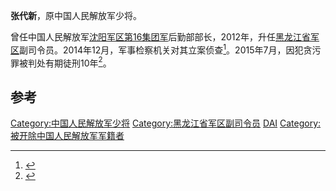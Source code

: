 '''张代新'''，原中国人民解放军少将。

曾任中国人民解放军[[沈阳军区|沈阳军区]][[第16集团军|第16集团军]]后勤部部长，2012年，升任[[黑龙江省军区|黑龙江省军区]]副司令员。2014年12月，军事检察机关对其立案侦查<ref>{{cite news|title=軍隊公布16名軍級以上官員查處情況 蘭州軍區副政委范長秘被查處|url=http://gs.people.com.cn/BIG5/n/2015/0117/c183283-23587507.html|accessdate=2015-01-17|newspaper=人民网|date=2015年1月17日|archive-date=2017-02-25|archive-url=https://web.archive.org/web/20170225131505/http://gs.people.com.cn/BIG5/n/2015/0117/c183283-23587507.html|dead-url=no}}</ref>。2015年7月，因犯贪污罪被判处有期徒刑10年<ref>{{cite web|url=http://news.163.com/15/0731/17/AVSABNFJ0001124J.html|title=军队查处2名军级以上干部 一副司令员因贪污获刑|accessdate=2015-07-31|publisher=网易}}{{dead link|date=2018年2月 |bot=InternetArchiveBot |fix-attempted=yes }}</ref>。

==参考==
{{reflist}}
{{中国军事人物小作品}}
{{中共十八大以来的反腐败工作}}
[[Category:中国人民解放军少将|Category:中国人民解放军少将]]
[[Category:黑龙江省军区副司令员|Category:黑龙江省军区副司令员]]
[[Category:张姓|DAI]]
[[Category:被开除中国人民解放军军籍者|Category:被开除中国人民解放军军籍者]]